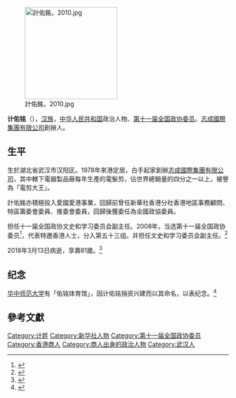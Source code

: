 [[File:計佑銘，2010.jpg|210px]]

'''计佑铭'''（{{bd|1939年||2018年|3月13日|catIdx=Ji}}），[[汉族|汉族]]，[[中华人民共和国|中华人民共和国]]政治人物、[[第十一届全国政协委员|第十一届全国政协委员]]。[[志成國際集團有限公司|志成國際集團有限公司]]創辦人。

==生平==
生於湖北省武汉市汉阳区。1978年來港定居，白手起家創辦[[志成國際集團有限公司|志成國際集團有限公司]]，其中轄下電器製品廠每年生產的電髮剪，佔世界總銷量的四分之一以上，被譽為「電剪大王」。

計佑銘亦積極投入愛國愛港事業，回歸前曾任新華社香港分社香港地區事務顧問、特區籌委會委員、推委會委員，回歸後獲委任為全國政協委員。

担任十一届全国政协文史和学习委员会副主任。2008年，当选第十一届全国政协委员<ref>{{cite news|title=第十一届全国政协委员名单|url=http://www.indaa.com.cn/zt/2009qglh/zxzs/200903/t20090303_127573.html|accessdate=2013-04-09|newspaper=新华社北京1月25日电 中国人民政治协商会议第十一届全国委员会委员名单(共2237人，2008年1月25日政协第十届全国委员会常务委员会第二十次会议通过)|date=2008年1月25日|deadurl=yes|archiveurl=https://web.archive.org/web/20130928014403/http://www.indaa.com.cn/zt/2009qglh/zxzs/200903/t20090303_127573.html|archivedate=2013年9月28日}}</ref>，代表特邀香港人士，分入第五十三组。并担任文史和学习委员会副主任。<ref>{{cite news|title=全国政协信息-计佑铭|url=http://www.cppcc.gov.cn/CMS/wylibary/showJcwyxtInfoWylibary.action?tabJcwyxt.guid=11W0018730&wytype=wjwy|accessdate=2013-04-11|newspaper=全国政协委员会|archive-date=2015-06-08|archive-url=https://web.archive.org/web/20150608172608/http://www.cppcc.gov.cn/CMS/wylibary/showJcwyxtInfoWylibary.action?tabJcwyxt.guid=11W0018730&wytype=wjwy|dead-url=no}}</ref>

2018年3月13日病逝，享壽81歲。<REF>
{{Cite web |url=http://hd.stheadline.com/news/realtime/hk/1181784/ |title=前政協副主任計佑銘公祭 汪洋韓正致送花牌 |accessdate=2018-05-30 |archive-date=2018-06-12 |archive-url=https://web.archive.org/web/20180612113058/http://hd.stheadline.com/news/realtime/hk/1181784/ |dead-url=no }}
</REF>

== 纪念 ==
[[华中师范大学|华中师范大学]]有「佑铭体育馆」，因计佑铭捐资兴建而以其命名，以表纪念。<ref>{{Cite web|title=计佑铭先生举殡 我校代表前往送别-华中师范大学基金会|url=http://jjh.ccnu.edu.cn/info/1070/2929.htm|accessdate=2019-07-29|work=jjh.ccnu.edu.cn|archive-date=2019-07-29|archive-url=https://web.archive.org/web/20190729131142/http://jjh.ccnu.edu.cn/info/1070/2929.htm|dead-url=no}}</ref>

==參考文獻==
{{reflist}}

{{Authority control}}
{{DEFAULTSORT:J}}
[[Category:计姓|Category:计姓]]
[[Category:新华社人物|Category:新华社人物]]
[[Category:第十一届全国政协委员|Category:第十一届全国政协委员]]
[[Category:香港商人|Category:香港商人]]
[[Category:商人出身的政治人物|Category:商人出身的政治人物]]
[[Category:武汉人|Category:武汉人]]